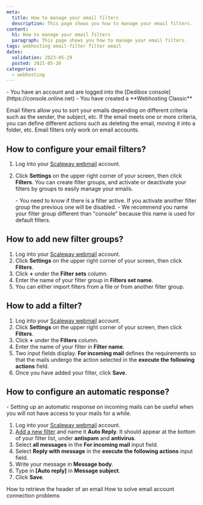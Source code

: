 ```yaml
---
meta:
  title: How to manage your email filters
  description: This page shows you how to manage your email filters. 
content:
  h1: How to manage your email filters
  paragraph: This page shows you how to manage your email filters. 
tags: webhosting email-filter filter email 
dates:
  validation: 2023-05-29
  posted: 2021-05-26
categories:
  - webhosting
---
```


<Macro id="webhosting-online" />

<Message type="requirement">
  - You have an account and are logged into the [Dedibox console](https://console.online.net)
  - You have created a **Webhosting Classic**
</Message>

Email filters allow you to sort your emails depending on different criteria such as the sender, the subject, etc. If the email meets one or more criteria, you can define different actions such as deleting the email, moving it into a folder, etc. Email filters only work on email accounts.

## How to configure your email filters? 

1. Log into your [Scaleway webmail](https://webmail.online.net/) account.
2. Click **Settings** on the upper right corner of your screen, then click **Filters**. You can create filter groups, and activate or deactivate your filters by groups to easily manage your emails. 
    
    <Message type="important">
    - You need to know if there is a filter active. If you activate another filter group the previous one will be disabled. 
    - We recommend you name your filter group different than "console" because this name is used for default filters.

    </Message>


## How to add new filter groups? 

1. Log into your [Scaleway webmail](https://webmail.online.net/) account.
2. Click **Settings** on the upper right corner of your screen, then click **Filters**.
3. Click **+** under the **Filter sets** column. 
4. Enter the name of your filter group in **Filters set name**. 
5. You can either import filters from a file or from another filter group. 

## How to add a filter? 

1. Log into your [Scaleway webmail](https://webmail.online.net/) account.
2. Click **Settings** on the upper right corner of your screen, then click **Filters**.
3. Click **+** under the **Filters** column. 
4. Enter the name of your filter in **Filter name**. 
5. Two input fields display. **For incoming mail** defines the requirements so that the mails undergo the action selected in the **execute the following actions** field. 
6. Once you have added your filter, click **Save**. 

## How to configure an automatic response? 

<Message type="important">
  - Setting up an automatic response on incoming mails can be useful when you will not have access to your mails for a while.
</Message>

1. Log into your [Scaleway webmail](https://webmail.online.net/) account.
2. [Add a new filter](#how-to-add-a-filter) and name it **Auto Reply**. It should appear at the bottom of your filter list, under **antispam** and **antivirus**.
3. Select **all messages** in the **For incoming mail** input field. 
4. Select **Reply with message** in the **execute the following actions** input field. 
5. Write your message in **Message body**.
6. Type in **[Auto reply]** in **Message subject**. 
    <Lightbox src="scaleway_auto_reply1.webp" alt="" />
7. Click **Save**. 


<Navigation title="See Also">
  <PreviousButton to="/dedibox-console/classic-hosting/how-to/retrieve-headers-of-email/">How to retrieve the header of an email</PreviousButton>
  <NextButton to="/dedibox-console/classic-hosting/how-to/solve-email-account-connection-problems/">How to solve email account connection problems</NextButton>
</Navigation> 